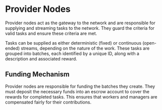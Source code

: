 
# Provider Nodes
Provider nodes act as the gateway to the network and are responsible for supplying and streaming tasks to the network. They guard the criteria for valid tasks and ensure these criteria are met. 

Tasks can be supplied as either deterministic (fixed) or continuous (open-ended) streams, depending on the nature of the work. These tasks are grouped into batches, each identified by a unique ID, along with a description and associated reward.

## Funding Mechanism
Provider nodes are responsible for funding the batches they create. They must deposit the necessary funds into an escrow account to cover the rewards for completed tasks. This ensures that workers and managers are compensated fairly for their contributions.

